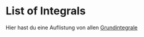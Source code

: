 # List of Integrals

Hier hast du eine Auflistung von allen [Grundintegrale](https://de.wikipedia.org/wiki/Tabelle_von_Ableitungs-_und_Stammfunktionen)
